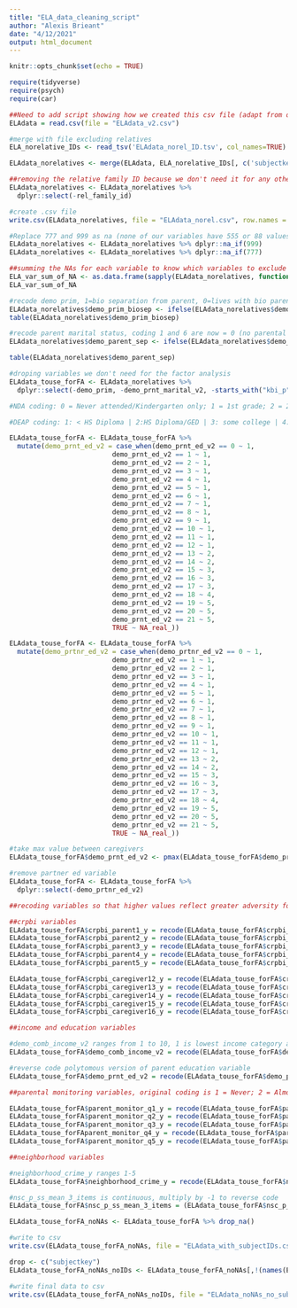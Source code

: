 ```yaml
---
title: "ELA_data_cleaning_script"
author: "Alexis Brieant"
date: "4/12/2021"
output: html_document
---
```


```r
knitr::opts_chunk$set(echo = TRUE)

require(tidyverse)
require(psych)
require(car)

```

```r
##Need to add script showing how we created this csv file (adapt from our jupyterhub script)
ELAdata = read.csv(file = "ELAdata_v2.csv")

```


```r
#merge with file excluding relatives
ELA_norelative_IDs <- read_tsv('ELAdata_norel_ID.tsv', col_names=TRUE)

ELAdata_norelatives <- merge(ELAdata, ELA_norelative_IDs[, c('subjectkey')], by = "subjectkey")

##removing the relative family ID because we don't need it for any other part of the script
ELAdata_norelatives <- ELAdata_norelatives %>%
  dplyr::select(-rel_family_id)

#create .csv file
write.csv(ELAdata_norelatives, file = "ELAdata_norel.csv", row.names = FALSE)

```

```r
#Replace 777 and 999 as na (none of our variables have 555 or 88 values)
ELAdata_norelatives <- ELAdata_norelatives %>% dplyr::na_if(999)
ELAdata_norelatives <- ELAdata_norelatives %>% dplyr::na_if(777)

##summing the NAs for each variable to know which variables to exclude (variables excluded if #NAs > 50%)
ELA_var_sum_of_NA <- as.data.frame(sapply(ELAdata_norelatives, function(x) sum(is.na(x))))
ELA_var_sum_of_NA
```

```r
#recode demo prim, 1=bio separation from parent, 0=lives with bio parents
ELAdata_norelatives$demo_prim_biosep <- ifelse(ELAdata_norelatives$demo_prim >= 3,1,0)
table(ELAdata_norelatives$demo_prim_biosep)

#recode parent marital status, coding 1 and 6 are now = 0 (no parental separation) otherwise 1 (parental separation)s
ELAdata_norelatives$demo_parent_sep <- ifelse(ELAdata_norelatives$demo_prnt_marital_v2 == 1 | ELAdata_norelatives$demo_prnt_marital_v2 == 6, 0, 1)

table(ELAdata_norelatives$demo_parent_sep)

#droping variables we don't need for the factor analysis
ELAdata_touse_forFA <- ELAdata_norelatives %>%
  dplyr::select(-demo_prim, -demo_prnt_marital_v2, -starts_with("kbi_p"), -starts_with("live"))
```

```r
#NDA coding: 0 = Never attended/Kindergarten only; 1 = 1st grade; 2 = 2nd grade; 3 = 3rd grade; 4 = 4th grade; 5 = 5th grade; 6 = 6th grade; 7 = 7th grade; 8 = 8th grade; 9 = 9th grade; 10 = 10th grade; 11 = 11th grade; 12 = 12th grade; 13 = High school graduate; 14 = GED or equivalent; 15 = Some college; 16 = Associate degree: Occupational; 17 = Associate degree: Academic Program; 18 = Bachelor's degree (ex. BA); 19 = Master's degree (ex. MA); 20 = Professional School degree (ex. MD); 21 = Doctoral degree

#DEAP coding: 1: < HS Diploma | 2:HS Diploma/GED | 3: some college | 4: Bachelor |5: Post Graduate Degree

ELAdata_touse_forFA <- ELAdata_touse_forFA %>%
  mutate(demo_prnt_ed_v2 = case_when(demo_prnt_ed_v2 == 0 ~ 1,
                          demo_prnt_ed_v2 == 1 ~ 1,
                          demo_prnt_ed_v2 == 2 ~ 1,
                          demo_prnt_ed_v2 == 3 ~ 1,
                          demo_prnt_ed_v2 == 4 ~ 1,
                          demo_prnt_ed_v2 == 5 ~ 1,
                          demo_prnt_ed_v2 == 6 ~ 1,
                          demo_prnt_ed_v2 == 7 ~ 1,
                          demo_prnt_ed_v2 == 8 ~ 1,
                          demo_prnt_ed_v2 == 9 ~ 1,
                          demo_prnt_ed_v2 == 10 ~ 1,
                          demo_prnt_ed_v2 == 11 ~ 1,
                          demo_prnt_ed_v2 == 12 ~ 1,
                          demo_prnt_ed_v2 == 13 ~ 2,
                          demo_prnt_ed_v2 == 14 ~ 2,
                          demo_prnt_ed_v2 == 15 ~ 3,
                          demo_prnt_ed_v2 == 16 ~ 3,
                          demo_prnt_ed_v2 == 17 ~ 3,
                          demo_prnt_ed_v2 == 18 ~ 4,
                          demo_prnt_ed_v2 == 19 ~ 5,
                          demo_prnt_ed_v2 == 20 ~ 5,
                          demo_prnt_ed_v2 == 21 ~ 5,
                          TRUE ~ NA_real_))

ELAdata_touse_forFA <- ELAdata_touse_forFA %>%
  mutate(demo_prtnr_ed_v2 = case_when(demo_prtnr_ed_v2 == 0 ~ 1,
                          demo_prtnr_ed_v2 == 1 ~ 1,
                          demo_prtnr_ed_v2 == 2 ~ 1,
                          demo_prtnr_ed_v2 == 3 ~ 1,
                          demo_prtnr_ed_v2 == 4 ~ 1,
                          demo_prtnr_ed_v2 == 5 ~ 1,
                          demo_prtnr_ed_v2 == 6 ~ 1,
                          demo_prtnr_ed_v2 == 7 ~ 1,
                          demo_prtnr_ed_v2 == 8 ~ 1,
                          demo_prtnr_ed_v2 == 9 ~ 1,
                          demo_prtnr_ed_v2 == 10 ~ 1,
                          demo_prtnr_ed_v2 == 11 ~ 1,
                          demo_prtnr_ed_v2 == 12 ~ 1,
                          demo_prtnr_ed_v2 == 13 ~ 2,
                          demo_prtnr_ed_v2 == 14 ~ 2,
                          demo_prtnr_ed_v2 == 15 ~ 3,
                          demo_prtnr_ed_v2 == 16 ~ 3,
                          demo_prtnr_ed_v2 == 17 ~ 3,
                          demo_prtnr_ed_v2 == 18 ~ 4,
                          demo_prtnr_ed_v2 == 19 ~ 5,
                          demo_prtnr_ed_v2 == 20 ~ 5,
                          demo_prtnr_ed_v2 == 21 ~ 5,
                          TRUE ~ NA_real_))

#take max value between caregivers
ELAdata_touse_forFA$demo_prnt_ed_v2 <- pmax(ELAdata_touse_forFA$demo_prnt_ed_v2, ELAdata_touse_forFA$demo_prtnr_ed_v2,na.rm = TRUE)

#remove partner ed variable
ELAdata_touse_forFA <- ELAdata_touse_forFA %>% 
  dplyr::select(-demo_prtnr_ed_v2)

```


```r
##recoding variables so that higher values reflect greater adversity for all variables

##crpbi variables
ELAdata_touse_forFA$crpbi_parent1_y = recode(ELAdata_touse_forFA$crpbi_parent1_y, "1=3; 2=2; 3=1")
ELAdata_touse_forFA$crpbi_parent2_y = recode(ELAdata_touse_forFA$crpbi_parent2_y, "1=3; 2=2; 3=1")
ELAdata_touse_forFA$crpbi_parent3_y = recode(ELAdata_touse_forFA$crpbi_parent3_y, "1=3; 2=2; 3=1")
ELAdata_touse_forFA$crpbi_parent4_y = recode(ELAdata_touse_forFA$crpbi_parent4_y, "1=3; 2=2; 3=1")
ELAdata_touse_forFA$crpbi_parent5_y = recode(ELAdata_touse_forFA$crpbi_parent5_y, "1=3; 2=2; 3=1")

ELAdata_touse_forFA$crpbi_caregiver12_y = recode(ELAdata_touse_forFA$crpbi_caregiver12_y, "1=3; 2=2; 3=1")
ELAdata_touse_forFA$crpbi_caregiver13_y = recode(ELAdata_touse_forFA$crpbi_caregiver13_y, "1=3; 2=2; 3=1")
ELAdata_touse_forFA$crpbi_caregiver14_y = recode(ELAdata_touse_forFA$crpbi_caregiver14_y, "1=3; 2=2; 3=1")
ELAdata_touse_forFA$crpbi_caregiver15_y = recode(ELAdata_touse_forFA$crpbi_caregiver15_y, "1=3; 2=2; 3=1")
ELAdata_touse_forFA$crpbi_caregiver16_y = recode(ELAdata_touse_forFA$crpbi_caregiver16_y, "1=3; 2=2; 3=1")

##income and education variables

#demo_comb_income_v2 ranges from 1 to 10, 1 is lowest income category and 10 is highest
ELAdata_touse_forFA$demo_comb_income_v2 = recode(ELAdata_touse_forFA$demo_comb_income_v2, "1=10; 2=9; 3=8; 4=7; 5=6; 6=5; 7=4; 8=3; 9=2; 10=1")

#reverse code polytomous version of parent education variable
ELAdata_touse_forFA$demo_prnt_ed_v2 = recode(ELAdata_touse_forFA$demo_prnt_ed_v2, "1=5; 2=4; 3=3; 4=2; 5=1")

##parental monitoring variables, original coding is 1 = Never; 2 = Almost Never; 3 = Sometimes; 4 = Often; 5 = Always or Almost Always (higher values = less adversity)

ELAdata_touse_forFA$parent_monitor_q1_y = recode(ELAdata_touse_forFA$parent_monitor_q1_y, "1=5; 2=4; 3=3; 4=2; 5=1")
ELAdata_touse_forFA$parent_monitor_q2_y = recode(ELAdata_touse_forFA$parent_monitor_q2_y, "1=5; 2=4; 3=3; 4=2; 5=1")
ELAdata_touse_forFA$parent_monitor_q3_y = recode(ELAdata_touse_forFA$parent_monitor_q3_y, "1=5; 2=4; 3=3; 4=2; 5=1")
ELAdata_touse_forFAparent_monitor_q4_y = recode(ELAdata_touse_forFA$parent_monitor_q4_y, "1=5; 2=4; 3=3; 4=2; 5=1")
ELAdata_touse_forFA$parent_monitor_q5_y = recode(ELAdata_touse_forFA$parent_monitor_q5_y, "1=5; 2=4; 3=3; 4=2; 5=1")

##neighborhood variables

#neighborhood_crime_y ranges 1-5
ELAdata_touse_forFA$neighborhood_crime_y = recode(ELAdata_touse_forFA$neighborhood_crime_y, "1=5; 2=4; 3=3; 4=2; 5=1")

#nsc_p_ss_mean_3_items is continuous, multiply by -1 to reverse code
ELAdata_touse_forFA$nsc_p_ss_mean_3_items = (ELAdata_touse_forFA$nsc_p_ss_mean_3_items) * -1

```

```r
ELAdata_touse_forFA_noNAs <- ELAdata_touse_forFA %>% drop_na()

#write to csv
write.csv(ELAdata_touse_forFA_noNAs, file = "ELAdata_with_subjectIDs.csv", row.names = FALSE)
```

```r

drop <- c("subjectkey")
ELAdata_touse_forFA_noNAs_noIDs <- ELAdata_touse_forFA_noNAs[,!(names(ELAdata_touse_forFA_noNAs) %in% drop)]

#write final data to csv
write.csv(ELAdata_touse_forFA_noNAs_noIDs, file = "ELAdata_noNAs_no_subjectIDs.csv", row.names = FALSE)

```

